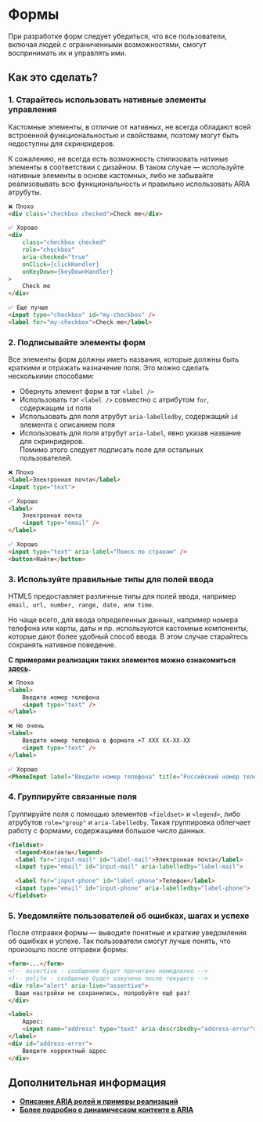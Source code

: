 
<Meta title='Гайдлайны|Доступность / Формы' />

# Формы

При разработке форм следует убедиться, что все пользователи, включая людей с ограниченными возможностями, смогут воспринимать их и управлять ими.

## Как это сделать?

### 1. Старайтесь использовать нативные элементы управления

Кастомные элементы, в отличие от нативных, не всегда обладают всей встроенной функциональностью и свойствами, поэтому могут быть недоступны для скринридеров.

К сожалению, не всегда есть возможность стилизовать натиные элементы в соответствии с дизайном. В таком случае — используйте нативные элементы в основе кастомных, либо не забывайте реализовывать всю функциональность и правильно использовать ARIA атрубуты.

```html
❌ Плохо
<div class="checkbox checked">Check me</div>

✅ Хорошо
<div
    class="checkbox checked"
    role="checkbox"
    aria-checked="true"
    onClick={clickHandler}
    onKeyDown={keyDownHandler}
>
    Check me
</div>

✅ Еще лучше
<input type="checkbox" id="my-checkbox" />
<label for="my-checkbox">Check me</label>
```

### 2. Подписывайте элементы форм

Все элементы форм должны иметь названия, которые должны быть краткими и отражать назначение поля.
Это можно сделать несколькими способами:
- Обернуть элемент форм в тэг `<label />`
- Использовать тэг `<label />` совместно с атрибутом `for`, содержащим `id` поля
- Использовать для поля атрубут `aria-labelledby`, содержащий `id` элемента с описанием поля
- Использовать для поля атрубут `aria-label`, явно указав название для скринридеров.<br/>Помимо этого следует подписать поле для остальных пользователей.

```html
❌ Плохо
<label>Электронная почта</label>
<input type="text">

✅ Хорошо
<label>
    Электронная почта
    <input type="email" />
</label>

✅ Хорошо
<input type="text" aria-label="Поиск по странам" />
<button>Найти</button>
```

### 3. Используйте правильные типы для полей ввода

HTML5 предоставляет различные типы для полей ввода, например `email, url, number, range, date, или time`.

Но чаще всего, для ввода определенных данных, например номера телефона или карты, даты и пр. используются кастомные компоненты, которые дают более удобный способ ввода.
В этом случае старайтесь сохранять нативное поведение.

**С примерами реализации таких элементов можно ознакомиться [здесь](https://www.w3.org/TR/2019/NOTE-wai-aria-practices-1.1-20190814/examples/).**

```html
❌ Плохо
<label>
    Введите номер телефона
    <input type="text" />
</label>

❌ Не очень
<label>
    Введите номер телефона в формате +7 XXX XX-XX-XX
    <input type="text" />
</label>

✅ Хорошо
<PhoneInput label="Введите номер телефона" title="Российский номер телефона в формате +7 XXX XX-XX-XX" />
```

### 4. Группируйте связанные поля

Группируйте поля с помощью элементов `<fieldset>` и `<legend>`, либо атрубутов `role="group"` и `aria-labelledby`. Такая группировка облегчает работу с формами, содержащими большое число данных.

```html
<fieldset>
  <legend>Контакты</legend>
  <label for="input-mail" id="label-mail">Электронная почта</label>
  <input type="email" id="input-mail" aria-labelledby="label-mail">

  <label for="input-phone" id="label-phone">Телефон</label>
  <input type="email" id="input-phone" aria-labelledby="label-phone">
</fieldset>
```

### 5. Уведомляйте пользователей об ошибках, шагах и успехе

После отправки формы — выводите понятные и краткие уведомления об ошибках и успехе. Так пользователи смогут лучше понять, что произошло после отправки формы.

```html
<form>...</form>
<!-- assertive - сообщение будет прочитано немедленно -->
<!-- polite - сообщение будет озвучено после текущего -->
<div role="alert" aria-live="assertive">
  Ваши настройки не сохранились, попробуйте ещё раз!
</div>
```

```html
<label>
    Адрес:
    <input name="address" type="text" aria-describedby="address-error">
</label>
<div id="address-error">
    Введите корректный адрес
</div>
```

## Дополнительная информация
- **[Описание ARIA ролей и примеры реализаций](https://www.w3.org/TR/2019/NOTE-wai-aria-practices-1.1-20190814/examples/)**
- **[Более подробно о динамическом контенте в ARIA](https://medium.com/web-standards/aria-live-regions-713f6a7813d3)**

